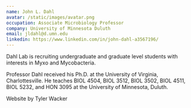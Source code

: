 ```yaml
---
name: John L. Dahl
avatar: /static/images/avatar.png
occupation: Associate Microbiology Professor
company: University of Minnesota Duluth
email: jldahl@d.umn.edu
linkedin: https://www.linkedin.com/in/john-dahl-a3567196/
---
```


Dahl Lab is recruiting undergraduate and graduate level students with interests in Myxo and Mycobacteria.

Professor Dahl received his Ph.D. at the University of Virginia, Charlottesville. He teaches BIOL 4504, BIOL 3512, BIOL 3502, BIOL 4511, BIOL 5232, and HON 3095 at the University of Minnesota, Duluth.

Website by Tyler Wacker
